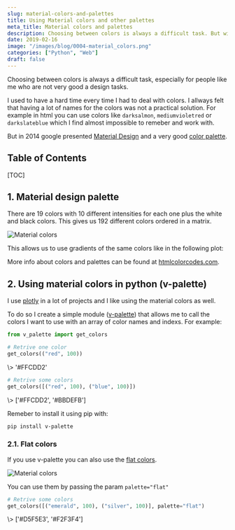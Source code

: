 ```yaml
---
slug: material-colors-and-palettes
title: Using Material colors and other palettes
meta_title: Material colors and palettes
description: Choosing between colors is always a difficult task. But with the material design palette it is possible to solve most of color related problems easily.
date: 2019-02-16
image: "/images/blog/0004-material_colors.png"
categories: ["Python", "Web"]
draft: false
---
```


<script type="module" src="/js/posts/0001-plots-colors.js"></script>

Choosing between colors is always a difficult task, especially for people like me who are not very good a design tasks.

I used to have a hard time every time I had to deal with colors. I allways felt that having a lot of names for the colors was not a practical solution. For example in html you can use colors like `darksalmon`, `mediumvioletred` or `darkslateblue` which I find almost impossible to remeber and work with.

But in 2014 google presented [Material Design](https://material.io/) and a very good [color palette](https://material.io/design/color/the-color-system.html#color-usage-palettes).

## Table of Contents

[TOC]

## 1. Material design palette

There are 19 colors with 10 different intensities for each one plus the white and black colors. This gives us 192 different colors ordered in a matrix.

![Material colors](../../images/posts/2019/0004-material_colors.svg)

This allows us to use gradients of the same colors like in the following plot:

<canvas id="plot-colors"></canvas>

More info about colors and palettes can be found at [htmlcolorcodes.com](https://htmlcolorcodes.com/color-chart/).

## 2. Using material colors in python (v-palette)

I use [plotly](https://plotly.com/) in a lot of projects and I like using the material colors as well.

To do so I create a simple module ([v-palette](https://github.com/villoro/v-palette)) that allows me to call the colors I want to use with an array of color names and indexs. For example:

```python
from v_palette import get_colors

# Retrive one color
get_colors(("red", 100))
```
<TerminalOutput className="mb-6">
  \> '#FFCDD2'
</TerminalOutput>

```python
# Retrive some colors
get_colors([("red", 100), ("blue", 100)])
```
<TerminalOutput>
  \> ['#FFCDD2', '#BBDEFB']
</TerminalOutput>

Remeber to install it using pip with:

```sh
pip install v-palette
```

### 2.1. Flat colors

If you use v-palette you can also use the [flat colors](https://htmlcolorcodes.com/color-chart/flat-design-color-chart/).

![Material colors](../../images/posts/2019/0004-flat_colors.svg)

You can use them by passing the param `palette="flat"`

```python
# Retrive some colors
get_colors([("emerald", 100), ("silver", 100)], palette="flat")
```
<TerminalOutput>
  \> ['#D5F5E3', '#F2F3F4']
</TerminalOutput>
